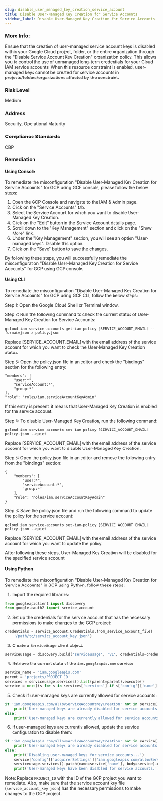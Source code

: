```yaml
---
slug: disable_user_managed_key_creation_service_account
title: Disable User-Managed Key Creation for Service Accounts
sidebar_label: Disable User-Managed Key Creation for Service Accounts
---
```


### More Info:

Ensure that the creation of user-managed service account keys is disabled within your Google Cloud project, folder, or the entire organization through the "Disable Service Account Key Creation" organization policy. This allows you to control the use of unmanaged long-term credentials for your Cloud IAM service accounts. When this resource constraint is enabled, user-managed keys cannot be created for service accounts in projects/folders/organizations affected by the constraint.

### Risk Level

Medium

### Address

Security, Operational Maturity

### Compliance Standards

CBP
### Remediation

#### Using Console

To remediate the misconfiguration "Disable User-Managed Key Creation for Service Accounts" for GCP using GCP console, please follow the below steps:

1. Open the GCP Console and navigate to the IAM & Admin page.
2. Click on the "Service Accounts" tab.
3. Select the Service Account for which you want to disable User-Managed Key Creation.
4. Click on the "Edit" button in the Service Account details page.
5. Scroll down to the "Key Management" section and click on the "Show More" link.
6. Under the "Key Management" section, you will see an option "User-managed keys". Disable this option.
7. Click on the "Save" button to save the changes.

By following these steps, you will successfully remediate the misconfiguration "Disable User-Managed Key Creation for Service Accounts" for GCP using GCP console.

#### Using CLI

To remediate the misconfiguration "Disable User-Managed Key Creation for Service Accounts" for GCP using GCP CLI, follow the below steps:

Step 1: Open the Google Cloud Shell or Terminal window.

Step 2: Run the following command to check the current status of User-Managed Key Creation for Service Accounts:

```
gcloud iam service-accounts get-iam-policy [SERVICE_ACCOUNT_EMAIL] --format=json > policy.json
```

Replace [SERVICE_ACCOUNT_EMAIL] with the email address of the service account for which you want to check the User-Managed Key Creation status.

Step 3: Open the policy.json file in an editor and check the "bindings" section for the following entry:

```
"members": [
    "user:*",
    "serviceAccount:*",
    "group:*"
],
"role": "roles/iam.serviceAccountKeyAdmin"
```

If this entry is present, it means that User-Managed Key Creation is enabled for the service account.

Step 4: To disable User-Managed Key Creation, run the following command:

```
gcloud iam service-accounts set-iam-policy [SERVICE_ACCOUNT_EMAIL] policy.json --quiet
```

Replace [SERVICE_ACCOUNT_EMAIL] with the email address of the service account for which you want to disable User-Managed Key Creation.

Step 5: Open the policy.json file in an editor and remove the following entry from the "bindings" section:

```
{
    "members": [
        "user:*",
        "serviceAccount:*",
        "group:*"
    ],
    "role": "roles/iam.serviceAccountKeyAdmin"
}
```

Step 6: Save the policy.json file and run the following command to update the policy for the service account:

```
gcloud iam service-accounts set-iam-policy [SERVICE_ACCOUNT_EMAIL] policy.json --quiet
```

Replace [SERVICE_ACCOUNT_EMAIL] with the email address of the service account for which you want to update the policy.

After following these steps, User-Managed Key Creation will be disabled for the specified service account.

#### Using Python

To remediate the misconfiguration "Disable User-Managed Key Creation for Service Accounts" in GCP using Python, follow these steps:

1. Import the required libraries:

```python
from googleapiclient import discovery
from google.oauth2 import service_account
```

2. Set up the credentials for the service account that has the necessary permissions to make changes to the GCP project:

```python
credentials = service_account.Credentials.from_service_account_file(
    '/path/to/service_account_key.json')
```

3. Create a `ServiceUsage` client object:

```python
serviceusage = discovery.build('serviceusage', 'v1', credentials=credentials)
```

4. Retrieve the current state of the `iam.googleapis.com` service:

```python
service_name = 'iam.googleapis.com'
parent = 'projects/PROJECT_ID'
services = serviceusage.services().list(parent=parent).execute()
service = next((s for s in services['services'] if s['config']['name'] == service_name), None)
```

5. Check if user-managed keys are currently allowed for service accounts:

```python
if 'iam.googleapis.com/allowServiceAccountKeyCreation' not in service['config']['acquirerSettings']:
    print('User-managed keys are already disabled for service accounts.')
else:
    print('User-managed keys are currently allowed for service accounts.')
```

6. If user-managed keys are currently allowed, update the service configuration to disable them:

```python
if 'iam.googleapis.com/allowServiceAccountKeyCreation' not in service['config']['acquirerSettings']:
    print('User-managed keys are already disabled for service accounts.')
else:
    print('Disabling user-managed keys for service accounts...')
    service['config']['acquirerSettings']['iam.googleapis.com/allowServiceAccountKeyCreation'] = False
    serviceusage.services().patch(name=service['name'], body=service).execute()
    print('User-managed keys have been disabled for service accounts.')
```

Note: Replace `PROJECT_ID` with the ID of the GCP project you want to remediate. Also, make sure that the service account key file (`service_account_key.json`) has the necessary permissions to make changes to the GCP project.



